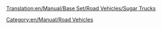 [[Translation:en/Manual/Base Set/Road Vehicles/Sugar Trucks]]
{{en/Manual/Base Set/Road Vehicles/RoadVehicle|name=MightyMover Sugar Truck
|price=£4,844 ($9,658)
|speed=30 mph (48 km/h)
|annual=£421 ($848)
|designed=1935
|life=15
|capacity=17 tons of sugar
}}
{{en/Manual/Base Set/Road Vehicles/RoadVehicle|name=Powernaught Sugar Truck
|price=£6,086 ($12,136)
|speed=55 mph (88 km/h)
|annual=£794 ($1,584)
|designed=1974
|life=15
|capacity=19 tons of sugar
}}
{{en/Manual/Base Set/Road Vehicles/RoadVehicle|name=Wizzowow Sugar Truck
|price=£6,490 ($12,980) 
|speed=70 mph (112 km/h)
|annual=£1,135 ($2,266)
|designed=2011
|life=15
|capacity=22 tons of sugar
}}
[[Category:en/Manual/Road Vehicles]]